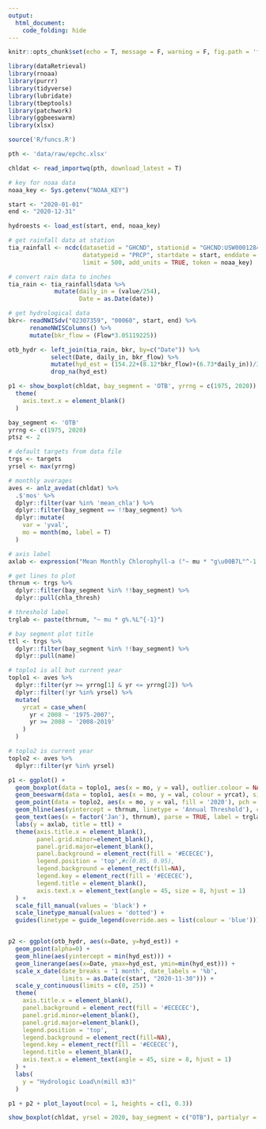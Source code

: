 ```yaml
---
output: 
  html_document:
    code_folding: hide
---
```


```r
knitr::opts_chunk$set(echo = T, message = F, warning = F, fig.path = 'figures/')

library(dataRetrieval)
library(rnoaa)
library(purrr)
library(tidyverse)
library(lubridate)
library(tbeptools)
library(patchwork)
library(ggbeeswarm)
library(xlsx)

source('R/funcs.R')

pth <- 'data/raw/epchc.xlsx'

chldat <- read_importwq(pth, download_latest = T)

# key for noaa data
noaa_key <- Sys.getenv("NOAA_KEY")

start <- "2020-01-01"
end <- "2020-12-31"

hydroests <- load_est(start, end, noaa_key)

# get rainfall data at station
tia_rainfall <- ncdc(datasetid = "GHCND", stationid = "GHCND:USW00012842",
                     datatypeid = "PRCP", startdate = start, enddate = end,
                     limit = 500, add_units = TRUE, token = noaa_key)

# convert rain data to inches
tia_rain <- tia_rainfall$data %>%
             mutate(daily_in = (value/254),
                    Date = as.Date(date))

# get hydrological data
bkr<- readNWISdv("02307359", "00060", start, end) %>%
      renameNWISColumns() %>%
      mutate(bkr_flow = (Flow*3.05119225))

otb_hydr <- left_join(tia_rain, bkr, by=c("Date")) %>%
            select(Date, daily_in, bkr_flow) %>%
            mutate(hyd_est = (154.22+(8.12*bkr_flow)+(6.73*daily_in))/365) %>% 
            drop_na(hyd_est)
```


```r

p1 <- show_boxplot(chldat, bay_segment = 'OTB', yrrng = c(1975, 2020)) +
  theme(
    axis.text.x = element_blank()
  )

bay_segment <- 'OTB'
yrrng <- c(1975, 2020)
ptsz <- 2

# default targets from data file
trgs <- targets
yrsel <- max(yrrng)

# monthly averages
aves <- anlz_avedat(chldat) %>%
  .$'mos' %>%
  dplyr::filter(var %in% 'mean_chla') %>%
  dplyr::filter(bay_segment == !!bay_segment) %>%
  dplyr::mutate(
    var = 'yval',
    mo = month(mo, label = T)
  )

# axis label
axlab <- expression("Mean Monthly Chlorophyll-a ("~ mu * "g\u00B7L"^-1 *")")

# get lines to plot
thrnum <- trgs %>%
  dplyr::filter(bay_segment %in% !!bay_segment) %>%
  dplyr::pull(chla_thresh)

# threshold label
trglab <- paste(thrnum, "~ mu * g%.%L^{-1}")

# bay segment plot title
ttl <- trgs %>%
  dplyr::filter(bay_segment %in% !!bay_segment) %>%
  dplyr::pull(name)

# toplo1 is all but current year
toplo1 <- aves %>%
  dplyr::filter(yr >= yrrng[1] & yr <= yrrng[2]) %>%
  dplyr::filter(!yr %in% yrsel) %>% 
  mutate(
    yrcat = case_when(
      yr < 2008 ~ '1975-2007', 
      yr >= 2008 ~ '2008-2019'
    )
  )

# toplo2 is current year
toplo2 <- aves %>%
  dplyr::filter(yr %in% yrsel)

p1 <- ggplot() +
  geom_boxplot(data = toplo1, aes(x = mo, y = val), outlier.colour = NA) +
  geom_beeswarm(data = toplo1, aes(x = mo, y = val, colour = yrcat), size = ptsz, alpha = 0.6) +
  geom_point(data = toplo2, aes(x = mo, y = val, fill = '2020'), pch = 21, color = 'black', size = 4, alpha = 0.7) +
  geom_hline(aes(yintercept = thrnum, linetype = 'Annual Threshold'), colour = 'blue') +
  geom_text(aes(x = factor('Jan'), thrnum), parse = TRUE, label = trglab, hjust = 0.2, vjust = -0.2, colour = 'blue') +
  labs(y = axlab, title = ttl) +
  theme(axis.title.x = element_blank(),
        panel.grid.minor=element_blank(),
        panel.grid.major=element_blank(),
        panel.background = element_rect(fill = '#ECECEC'),
        legend.position = 'top',#c(0.85, 0.95),
        legend.background = element_rect(fill=NA),
        legend.key = element_rect(fill = '#ECECEC'),
        legend.title = element_blank(),
        axis.text.x = element_text(angle = 45, size = 8, hjust = 1)
  ) +
  scale_fill_manual(values = 'black') + 
  scale_linetype_manual(values = 'dotted') +
  guides(linetype = guide_legend(override.aes = list(colour = 'blue')))


p2 <- ggplot(otb_hydr, aes(x=Date, y=hyd_est)) +
  geom_point(alpha=0) +
  geom_hline(aes(yintercept = min(hyd_est))) +
  geom_linerange(aes(x=Date, ymax=hyd_est, ymin=min(hyd_est))) +
  scale_x_date(date_breaks = '1 month', date_labels = '%b', 
               limits = as.Date(c(start, "2020-11-30"))) +
  scale_y_continuous(limits = c(0, 25)) +
  theme(
    axis.title.x = element_blank(),
    panel.background = element_rect(fill = '#ECECEC'),
    panel.grid.minor=element_blank(),
    panel.grid.major=element_blank(),
    legend.position = 'top',
    legend.background = element_rect(fill=NA),
    legend.key = element_rect(fill = '#ECECEC'),
    legend.title = element_blank(),
    axis.text.x = element_text(angle = 45, size = 8, hjust = 1)
  ) +
  labs(
    y = "Hydrologic Load\n(mill m3)"
  )

p1 + p2 + plot_layout(ncol = 1, heights = c(1, 0.3))

show_boxplot(chldat, yrsel = 2020, bay_segment = c("OTB"), partialyr = TRUE)
```
